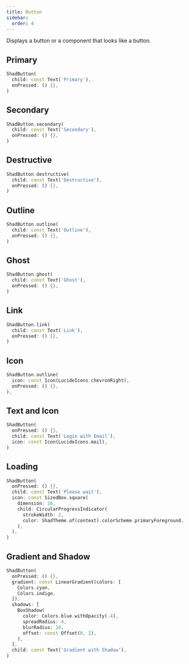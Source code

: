 ```yaml
---
title: Button
sidebar:
  order: 4
---
```



Displays a button or a component that looks like a button.

## Primary

<Preview src="https://shadcn-ui-playground.pages.dev/button?style=primary">

```dart
ShadButton(
  child: const Text('Primary'),
  onPressed: () {},
)
```

</Preview>

## Secondary

<Preview src="https://shadcn-ui-playground.pages.dev/button?style=secondary">

```dart
ShadButton.secondary(
  child: const Text('Secondary'),
  onPressed: () {},
)
```

</Preview>

## Destructive

<Preview src="https://shadcn-ui-playground.pages.dev/button?style=destructive">

```dart
ShadButton.destructive(
  child: const Text('Destructive'),
  onPressed: () {},
)
```

</Preview>

## Outline

<Preview src="https://shadcn-ui-playground.pages.dev/button?style=outline">

```dart
ShadButton.outline(
  child: const Text('Outline'),
  onPressed: () {},
)
```

</Preview>

## Ghost

<Preview src="https://shadcn-ui-playground.pages.dev/button?style=ghost">

```dart
ShadButton.ghost(
  child: const Text('Ghost'),
  onPressed: () {},
)
```

</Preview>

## Link

<Preview src="https://shadcn-ui-playground.pages.dev/button?style=link">

```dart
ShadButton.link(
  child: const Text('Link'),
  onPressed: () {},
)
```

</Preview>

## Icon

<Preview src="https://shadcn-ui-playground.pages.dev/button?style=icon">

```dart
ShadButton.outline(
  icon: const Icon(LucideIcons.chevronRight),
  onPressed: () {},
),
```

</Preview>

## Text and Icon

<Preview src="https://shadcn-ui-playground.pages.dev/button?style=textIcon">

```dart
ShadButton(
  onPressed: () {},
  child: const Text('Login with Email'),
  icon: const Icon(LucideIcons.mail),
)
```

</Preview>

## Loading

<Preview src="https://shadcn-ui-playground.pages.dev/button?style=loading">

```dart
ShadButton(
  onPressed: () {},
  child: const Text('Please wait'),
  icon: const SizedBox.square(
    dimension: 16,
    child: CircularProgressIndicator(
      strokeWidth: 2,
      color: ShadTheme.of(context).colorScheme.primaryForeground,
    ),
  ),
)
```

</Preview>

## Gradient and Shadow

<Preview src="https://shadcn-ui-playground.pages.dev/button?style=gradientShadow">

```dart
ShadButton(
  onPressed: () {},
  gradient: const LinearGradient(colors: [
    Colors.cyan,
    Colors.indigo,
  ]),
  shadows: [
    BoxShadow(
      color: Colors.blue.withOpacity(.4),
      spreadRadius: 4,
      blurRadius: 10,
      offset: const Offset(0, 2),
    ),
  ],
  child: const Text('Gradient with Shadow'),
)
```

</Preview>
